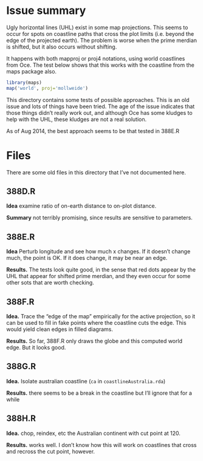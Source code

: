 # Issue summary

Ugly horizontal lines (UHL) exist in some map projections.  This seems to occur
for spots on coastline paths that cross the plot limits (i.e. beyond the edge
of the projected earth).  The problem is worse when the prime merdian is
shifted, but it also occurs without shifting.

It happens with both mapproj or proj4 notations, using world coastlines from
Oce.  The test below shows that this works with the coastline from the maps
package also.
```r
library(maps)
map('world', proj='mollweide')
```

This directory contains some tests of possible approaches.  This is an old
issue and lots of things have been tried.  The age of the issue indicates that
those things didn't really work out, and although Oce has some kludges to help
with the UHL, these kludges are not a real solution.

As of Aug 2014, the best approach seems to be that tested in 388E.R


# Files

There are some old files in this directory that I've not documented here.

## 388D.R

**Idea** examine ratio of on-earth distance to on-plot distance.

**Summary** not terribly promising, since results are sensitive to parameters.

## 388E.R

**Idea** Perturb longitude and see how much x changes.  If it doesn't change
much, the point is OK.  If it does change, it may be near an edge.  

**Results.** The tests look quite good, in the sense that red dots appear by
the UHL that appear for shifted prime merdian, and they even occur for some
other sots that are worth checking.  

## 388F.R

**Idea.** Trace the "edge of the map" empirically for the active projection, so
it can be used to fill in fake points where the coastline cuts the edge.  This
would yield clean edges in filled diagrams.

**Results.** So far, 388F.R only draws the globe and this computed world edge.
But it looks good.


## 388G.R

**Idea.** Isolate australian coastline (``ca`` in ``coastlineAustralia.rda``)

**Results.** there seems to be a break in the coastline but I'll ignore that
for a while

## 388H.R

**Idea.** chop, reindex, etc the Australian continent with cut point at 120.

**Results.** works well.  I don't know how this will work on coastlines that
cross and recross the cut point, however.

